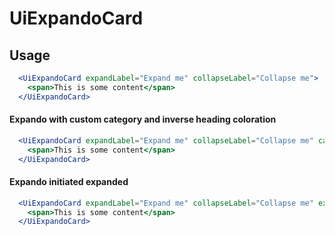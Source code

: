 

# UiExpandoCard
<Metadata packageName='expando' packageJson={packageJson} includeInformation description='This component renders a card with a heading that allows to show or hide content when clicked.' />

## Usage

```jsx live scope={{UiExpandoCard}}
  <UiExpandoCard expandLabel="Expand me" collapseLabel="Collapse me">
    <span>This is some content</span>
  </UiExpandoCard>
```

#### Expando with custom category and inverse heading coloration

```jsx live scope={{UiExpandoCard}}
  <UiExpandoCard expandLabel="Expand me" collapseLabel="Collapse me" category="tertiary" headingInverseColoration>
    <span>This is some content</span>
  </UiExpandoCard>
```

#### Expando initiated expanded

```jsx live scope={{UiExpandoCard}}
  <UiExpandoCard expandLabel="Expand me" collapseLabel="Collapse me" expanded>
    <span>This is some content</span>
  </UiExpandoCard>
```

